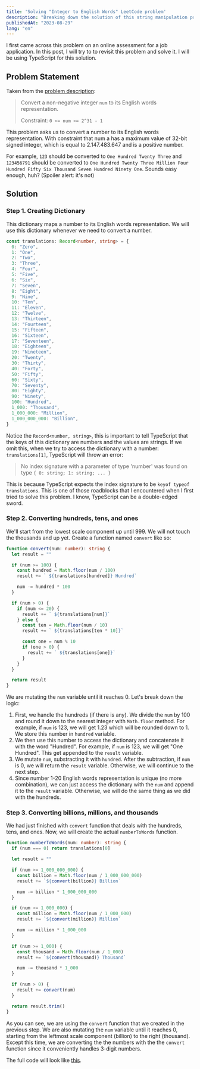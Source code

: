 ```yaml
---
title: 'Solving "Integer to English Words" LeetCode problem'
description: "Breaking down the solution of this string manipulation problem with TypeScript"
publishedAt: "2023-08-29"
lang: "en"
---
```


I first came across this problem on an online assessment for a job application. In this post, I will try to to revisit this problem and solve it. I will be using TypeScript for this solution.

## Problem Statement

Taken from the [problem description](https://leetcode.com/problems/integer-to-english-words/description/):

> Convert a non-negative integer `num` to its English words representation.
>
> Constraint: `0 <= num <= 2^31 - 1`

This problem asks us to convert a number to its English words representation. With constraint that num a has a maximum value of 32-bit signed integer, which is equal to 2.147.483.647 and is a positive number.

For example, `123` should be converted to `One Hundred Twenty Three` and `123456791` should be converted to `One Hundred Twenty Three Million Four Hundred Fifty Six Thousand Seven Hundred Ninety One`. Sounds easy enough, huh? (Spoiler alert: it's not)

## Solution

### Step 1. Creating Dictionary

This dictionary maps a number to its English words representation. We will use this dictionary whenever we need to convert a number.

```ts
const translations: Record<number, string> = {
  0: "Zero",
  1: "One",
  2: "Two",
  3: "Three",
  4: "Four",
  5: "Five",
  6: "Six",
  7: "Seven",
  8: "Eight",
  9: "Nine",
  10: "Ten",
  11: "Eleven",
  12: "Twelve",
  13: "Thirteen",
  14: "Fourteen",
  15: "Fifteen",
  16: "Sixteen",
  17: "Seventeen",
  18: "Eighteen",
  19: "Nineteen",
  20: "Twenty",
  30: "Thirty",
  40: "Forty",
  50: "Fifty",
  60: "Sixty",
  70: "Seventy",
  80: "Eighty",
  90: "Ninety",
  100: "Hundred",
  1_000: "Thousand",
  1_000_000: "Million",
  1_000_000_000: "Billion",
}
```

Notice the `Record<number, string>`, this is important to tell TypeScript that the keys of this dictionary are numbers and the values are strings. If we omit this, when we try to access the dictionary with a number: `translations[1]`, TypeScript will throw an error:

> No index signature with a parameter of type 'number' was found on type `{ 0: string; 1: string; ... }`

This is because TypeScript expects the index signature to be `keyof typeof translations`. This is one of those roadblocks that I encountered when I first tried to solve this problem. I know, TypeScript can be a double-edged sword.


### Step 2. Converting hundreds, tens, and ones

We'll start from the lowest scale component up until 999. We will not touch the thousands and up yet. Create a function named `convert` like so:

```ts
function convert(num: number): string {
  let result = ""

  if (num >= 100) {
    const hundred = Math.floor(num / 100)
    result += ` ${translations[hundred]} Hundred`

    num -= hundred * 100
  }

  if (num > 0) {
    if (num <= 20) {
      result += ` ${translations[num]}`
    } else {
      const ten = Math.floor(num / 10)
      result += ` ${translations[ten * 10]}`

      const one = num % 10
      if (one > 0) {
        result += ` ${translations[one]}`
      }
    }
  }

  return result
}
```

We are mutating the `num` variable until it reaches 0. Let's break down the logic:

1. First, we handle the hundreds (if there is any). We divide the `num` by 100 and round it down to the nearest integer with `Math.floor` method. For example, if `num` is 123, we will get 1.23 which will be rounded down to 1. We store this number in `hundred` variable.
1. We then use this number to access the dictionary and concatenate it with the word "Hundred". For example, if `num` is 123, we will get "One Hundred". This get appended to the `result` variable.
1. We mutate `num`, substracting it with `hundred`. After the subtraction, if `num` is 0, we will return the `result` variable. Otherwise, we will continue to the next step.
1. Since number 1-20 English words representation is unique (no more combination), we can just access the dictionary with the `num` and append it to the `result` variable. Otherwise, we will do the same thing as we did with the hundreds.

### Step 3. Converting billions, millions, and thousands

We had just finished with `convert` function that deals with the hundreds, tens, and ones. Now, we will create the actual `numberToWords` function.

```ts
function numberToWords(num: number): string {
  if (num === 0) return translations[0]

  let result = ""

  if (num >= 1_000_000_000) {
    const billion = Math.floor(num / 1_000_000_000)
    result += `${convert(billion)} Billion`

    num -= billion * 1_000_000_000
  }

  if (num >= 1_000_000) {
    const million = Math.floor(num / 1_000_000)
    result += `${convert(million)} Million`

    num -= million * 1_000_000
  }

  if (num >= 1_000) {
    const thousand = Math.floor(num / 1_000)
    result += `${convert(thousand)} Thousand`

    num -= thousand * 1_000
  }

  if (num > 0) {
    result += convert(num)
  }

  return result.trim()
}
```

As you can see, we are using the `convert` function that we created in the previous step. We are also mutating the `num` variable until it reaches 0, starting from the leftmost scale component (billion) to the right (thousand). Except this time, we are converting the the numbers with the the `convert` function since it conveniently handles 3-digit numbers.

The full code will look like [this](https://github.com/tifandotme/leetcode/blob/dd3559cbf5473b018d31a2306079ef4ea2117375/hard/273.integer-to-english-words.ts).
